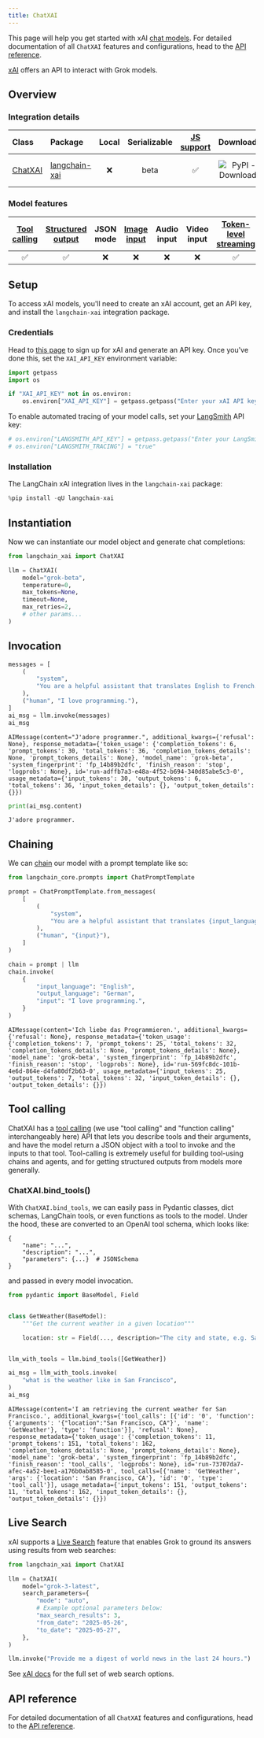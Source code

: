 ```yaml
---
title: ChatXAI
---
```



This page will help you get started with xAI [chat models](/oss/langchain/models). For detailed documentation of all `ChatXAI` features and configurations, head to the [API reference](https://python.langchain.com/api_reference/xai/chat_models/langchain_xai.chat_models.ChatXAI.html).

[xAI](https://console.x.ai/) offers an API to interact with Grok models.

## Overview

### Integration details

| Class | Package | Local | Serializable | [JS support](https://js.langchain.com/docs/integrations/chat/xai) | Downloads | Version |
| :--- | :--- | :---: | :---: |  :---: | :---: | :---: |
| [ChatXAI](https://python.langchain.com/api_reference/xai/chat_models/langchain_xai.chat_models.ChatXAI.html) | [langchain-xai](https://python.langchain.com/api_reference/xai/index.html) | ❌ | beta | ✅ | ![PyPI - Downloads](https://img.shields.io/pypi/dm/langchain-xai?style=flat-square&label=%20) | ![PyPI - Version](https://img.shields.io/pypi/v/langchain-xai?style=flat-square&label=%20) |

### Model features

| [Tool calling](/oss/langchain/tools) | [Structured output](/oss/langchain/structured-output) | JSON mode | [Image input](/oss/langchain/messages#multimodal) | Audio input | Video input | [Token-level streaming](/oss/langchain/streaming#llm-tokens) | Native async | [Token usage](/oss/langchain/models#token-usage) | [Logprobs](/oss/langchain/models#log-probabilities) |
| :---: | :---: | :---: | :---: |  :---: | :---: | :---: | :---: | :---: | :---: |
| ✅ | ✅ | ❌ | ❌ | ❌ | ❌ | ✅ | ❌ | ✅ | ✅ |

## Setup

To access xAI models, you'll need to create an xAI account, get an API key, and install the `langchain-xai` integration package.

### Credentials

Head to [this page](https://console.x.ai/) to sign up for xAI and generate an API key. Once you've done this, set the `XAI_API_KEY` environment variable:

```python
import getpass
import os

if "XAI_API_KEY" not in os.environ:
    os.environ["XAI_API_KEY"] = getpass.getpass("Enter your xAI API key: ")
```

To enable automated tracing of your model calls, set your [LangSmith](https://docs.smith.langchain.com/) API key:

```python
# os.environ["LANGSMITH_API_KEY"] = getpass.getpass("Enter your LangSmith API key: ")
# os.environ["LANGSMITH_TRACING"] = "true"
```

### Installation

The LangChain xAI integration lives in the `langchain-xai` package:

```python
%pip install -qU langchain-xai
```

## Instantiation

Now we can instantiate our model object and generate chat completions:

```python
from langchain_xai import ChatXAI

llm = ChatXAI(
    model="grok-beta",
    temperature=0,
    max_tokens=None,
    timeout=None,
    max_retries=2,
    # other params...
)
```

## Invocation

```python
messages = [
    (
        "system",
        "You are a helpful assistant that translates English to French. Translate the user sentence.",
    ),
    ("human", "I love programming."),
]
ai_msg = llm.invoke(messages)
ai_msg
```

```output
AIMessage(content="J'adore programmer.", additional_kwargs={'refusal': None}, response_metadata={'token_usage': {'completion_tokens': 6, 'prompt_tokens': 30, 'total_tokens': 36, 'completion_tokens_details': None, 'prompt_tokens_details': None}, 'model_name': 'grok-beta', 'system_fingerprint': 'fp_14b89b2dfc', 'finish_reason': 'stop', 'logprobs': None}, id='run-adffb7a3-e48a-4f52-b694-340d85abe5c3-0', usage_metadata={'input_tokens': 30, 'output_tokens': 6, 'total_tokens': 36, 'input_token_details': {}, 'output_token_details': {}})
```

```python
print(ai_msg.content)
```

```output
J'adore programmer.
```

## Chaining

We can [chain](/oss/python/how-to/sequence/) our model with a prompt template like so:

```python
from langchain_core.prompts import ChatPromptTemplate

prompt = ChatPromptTemplate.from_messages(
    [
        (
            "system",
            "You are a helpful assistant that translates {input_language} to {output_language}.",
        ),
        ("human", "{input}"),
    ]
)

chain = prompt | llm
chain.invoke(
    {
        "input_language": "English",
        "output_language": "German",
        "input": "I love programming.",
    }
)
```

```output
AIMessage(content='Ich liebe das Programmieren.', additional_kwargs={'refusal': None}, response_metadata={'token_usage': {'completion_tokens': 7, 'prompt_tokens': 25, 'total_tokens': 32, 'completion_tokens_details': None, 'prompt_tokens_details': None}, 'model_name': 'grok-beta', 'system_fingerprint': 'fp_14b89b2dfc', 'finish_reason': 'stop', 'logprobs': None}, id='run-569fc8dc-101b-4e6d-864e-d4fa80df2b63-0', usage_metadata={'input_tokens': 25, 'output_tokens': 7, 'total_tokens': 32, 'input_token_details': {}, 'output_token_details': {}})
```

## Tool calling

ChatXAI has a [tool calling](https://docs.x.ai/docs#capabilities) (we use "tool calling" and "function calling" interchangeably here) API that lets you describe tools and their arguments, and have the model return a JSON object with a tool to invoke and the inputs to that tool. Tool-calling is extremely useful for building tool-using chains and agents, and for getting structured outputs from models more generally.

### ChatXAI.bind_tools()

With `ChatXAI.bind_tools`, we can easily pass in Pydantic classes, dict schemas, LangChain tools, or even functions as tools to the model. Under the hood, these are converted to an OpenAI tool schema, which looks like:

```
{
    "name": "...",
    "description": "...",
    "parameters": {...}  # JSONSchema
}
```

and passed in every model invocation.

```python
from pydantic import BaseModel, Field


class GetWeather(BaseModel):
    """Get the current weather in a given location"""

    location: str = Field(..., description="The city and state, e.g. San Francisco, CA")


llm_with_tools = llm.bind_tools([GetWeather])
```

```python
ai_msg = llm_with_tools.invoke(
    "what is the weather like in San Francisco",
)
ai_msg
```

```output
AIMessage(content='I am retrieving the current weather for San Francisco.', additional_kwargs={'tool_calls': [{'id': '0', 'function': {'arguments': '{"location":"San Francisco, CA"}', 'name': 'GetWeather'}, 'type': 'function'}], 'refusal': None}, response_metadata={'token_usage': {'completion_tokens': 11, 'prompt_tokens': 151, 'total_tokens': 162, 'completion_tokens_details': None, 'prompt_tokens_details': None}, 'model_name': 'grok-beta', 'system_fingerprint': 'fp_14b89b2dfc', 'finish_reason': 'tool_calls', 'logprobs': None}, id='run-73707da7-afec-4a52-bee1-a176b0ab8585-0', tool_calls=[{'name': 'GetWeather', 'args': {'location': 'San Francisco, CA'}, 'id': '0', 'type': 'tool_call'}], usage_metadata={'input_tokens': 151, 'output_tokens': 11, 'total_tokens': 162, 'input_token_details': {}, 'output_token_details': {}})
```

## Live Search

xAI supports a [Live Search](https://docs.x.ai/docs/guides/live-search) feature that enables Grok to ground its answers using results from web searches:

```python
from langchain_xai import ChatXAI

llm = ChatXAI(
    model="grok-3-latest",
    search_parameters={
        "mode": "auto",
        # Example optional parameters below:
        "max_search_results": 3,
        "from_date": "2025-05-26",
        "to_date": "2025-05-27",
    },
)

llm.invoke("Provide me a digest of world news in the last 24 hours.")
```

See [xAI docs](https://docs.x.ai/docs/guides/live-search) for the full set of web search options.

## API reference

For detailed documentation of all `ChatXAI` features and configurations, head to the [API reference](https://python.langchain.com/api_reference/xai/chat_models/langchain_xai.chat_models.ChatXAI.html).
